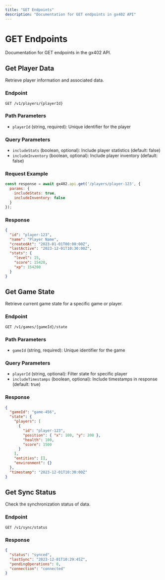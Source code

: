 ```yaml
---
title: "GET Endpoints"
description: "Documentation for GET endpoints in gx402 API"
---
```


# GET Endpoints

Documentation for GET endpoints in the gx402 API.

## Get Player Data

Retrieve player information and associated data.

### Endpoint
```
GET /v1/players/{playerId}
```

### Path Parameters
- `playerId` (string, required): Unique identifier for the player

### Query Parameters
- `includeStats` (boolean, optional): Include player statistics (default: false)
- `includeInventory` (boolean, optional): Include player inventory (default: false)

### Request Example
```javascript
const response = await gx402.api.get('/players/player-123', {
  params: {
    includeStats: true,
    includeInventory: false
  }
});
```

### Response
```json
{
  "id": "player-123",
  "name": "Player Name",
  "createdAt": "2023-01-01T00:00:00Z",
  "lastActive": "2023-12-01T10:30:00Z",
  "stats": {
    "level": 15,
    "score": 15420,
    "xp": 154200
  }
}
```

## Get Game State

Retrieve current game state for a specific game or player.

### Endpoint
```
GET /v1/games/{gameId}/state
```

### Path Parameters
- `gameId` (string, required): Unique identifier for the game

### Query Parameters
- `playerId` (string, optional): Filter state for specific player
- `includeTimestamps` (boolean, optional): Include timestamps in response (default: true)

### Response
```json
{
  "gameId": "game-456",
  "state": {
    "players": [
      {
        "id": "player-123",
        "position": { "x": 100, "y": 200 },
        "health": 100,
        "score": 1500
      }
    ],
    "entities": [],
    "environment": {}
  },
  "timestamp": "2023-12-01T10:30:00Z"
}
```

## Get Sync Status

Check the synchronization status of data.

### Endpoint
```
GET /v1/sync/status
```

### Response
```json
{
  "status": "synced",
  "lastSync": "2023-12-01T10:29:45Z",
  "pendingOperations": 0,
  "connection": "connected"
}
```
